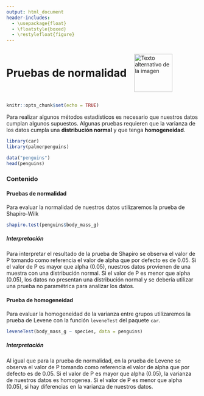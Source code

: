 ---
output: html_document
header-includes:
  - \usepackage{float}
  - \floatstyle{boxed}
  - \restylefloat{figure}
---

<div style="display:flex; align-items:center;">
  <h1 style="margin:0;">Pruebas de normalidad</h1>
  <img src="Imagenes/HNBI_LOGO1.jpeg" alt="Texto alternativo de la imagen" style="width:100px; margin-left:20px;">
</div>

```{r setup, include=FALSE}
knitr::opts_chunk$set(echo = TRUE)
```

Para realizar algunos métodos estadísticos es necesario que nuestros datos cumplan algunos supuestos. Algunas pruebas requieren que la varianza de los datos cumpla una **distribución normal** y que tenga **homogeneidad**.

```{r}
library(car)
library(palmerpenguins)
```

```{r}
data("penguins")
head(penguins)
```

### Contenido{.tabset .tabset-pills}

#### Pruebas de normalidad

Para evaluar la normalidad de nuestros datos utilizaremos la prueba de Shapiro-Wilk

```{r}
shapiro.test(penguins$body_mass_g)
```

##### Interpretación

Para interpretar el resultado de la prueba de Shapiro se observa el valor de P tomando como referencia el valor de alpha que por defecto es de 0.05.
Si el valor de P es mayor que alpha (0.05), nuestros datos provienen de una muestra con una distribución normal. Si el valor de P es menor que alpha (0.05), los datos no presentan una distribución normal y se debería utilizar una prueba no paramétrica para analizar los datos.

#### Prueba de homogeneidad

Para evaluar la homogeneidad de la varianza entre grupos utilizaremos la prueba de Levene con la función `leveneTest` del paquete `car`.

```{r}
leveneTest(body_mass_g ~ species, data = penguins)
```

##### Interpretación

Al igual que para la prueba de normalidad, en la prueba de Levene se observa el valor de P tomando como referencia el valor de alpha que por defecto es de 0.05.
Si el valor de P es mayor que alpha (0.05), la varianza de nuestros datos es homogenea. Si el valor de P es menor que alpha (0.05), si hay diferencias en la varianza de nuestros datos.